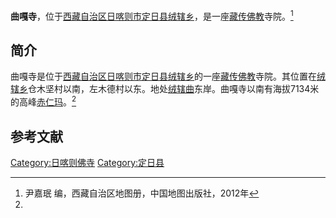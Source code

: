 {{Infobox Tibetan Buddhist monastery
|name =曲嘎寺
|image =
|image size = 250px
|alt = 
|caption = 
|t=
|w=
|to = 
|ipa={{IPA|}}
|z=
|thdl=
|e=
|tc=曲嘎寺
|s=曲嘎寺
|p=
|m=
|k=
|pushpin_map = 
|latd =  | latm =  | lats =  | latNS = 
|longd=  | longm= | longs =| longEW = 
|iso_region = 
|map_caption = 
|mapsize = 
|location_country = 中国
|location = {{CHN}}[[西藏自治区|西藏自治区]][[日喀则市|日喀则市]][[定日县|定日县]]
|coordinates_display =
|founded_by =
|date_founded =
|date_renovated =
|sect =
|mather =
|children =
|dedicated_to = 
|tulku =
|head_lama = 
|head_mgh =
|no._of_monks = 
|architecture = 
|festivals =
|footnotes = 
}}
'''曲嘎寺'''，位于[[西藏自治区|西藏自治区]][[日喀则市|日喀则市]][[定日县|定日县]][[绒辖乡|绒辖乡]]，是一座[[藏传佛教|藏传佛教]]寺院。<ref name=yin>尹嘉珉 编，西藏自治区地图册，中国地图出版社，2012年</ref>

==简介==
曲嘎寺是位于[[西藏自治区|西藏自治区]][[日喀则市|日喀则市]][[定日县|定日县]][[绒辖乡|绒辖乡]]的一座[[藏传佛教|藏传佛教]]寺院。其位置在[[绒辖乡|绒辖乡]]仓木坚村以南，左木德村以东。地处[[绒辖曲|绒辖曲]]东岸。曲嘎寺以南有海拔7134米的高峰[[赤仁玛|赤仁玛]]。<ref name=yin/>

==参考文献==
{{reflist}}

{{日喀则地标}}
[[Category:日喀则佛寺|Category:日喀则佛寺]]
[[Category:定日县|Category:定日县]]
